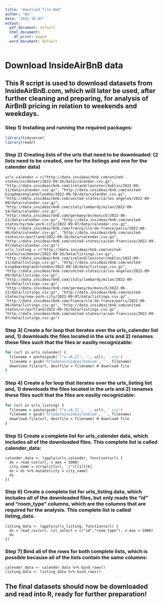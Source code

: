 ```yaml
---
title: "download_file.Rmd"
author: "Bo"
date: "2022-10-03"
output:
  pdf_document: default
  html_document:
    df_print: paged
  word_document: default
---
```

# Download InsideAirBnB data

## This R script is used to download datasets from InsideAirBnB.com, which will later be used, after further cleaning and preparing, for analysis of AirBnB pricing in relation to weekends and weekdays.

### Step 1) Installing and running the required packages:

```r
library(tidyverse)
library(readr)
```

### Step 2) Creating lists of the urls that need to be downloaded: (2 lists need to be created, one for the listings and one for the calender data)

```list
urls_calender = c("http://data.insideairbnb.com/united-states/co/denver/2022-09-26/data/calendar.csv.gz", "http://data.insideairbnb.com/ireland/leinster/dublin/2022-09-11/data/calendar.csv.gz", "http://data.insideairbnb.com/united-kingdom/england/london/2022-09-10/data/calendar.csv.gz", "http://data.insideairbnb.com/united-states/ca/los-angeles/2022-09-09/data/calendar.csv.gz", "http://data.insideairbnb.com/italy/lombardy/milan/2022-09-14/data/calendar.csv.gz", "http://data.insideairbnb.com/germany/bv/munich/2022-06-21/data/calendar.csv.gz", "http://data.insideairbnb.com/united-states/ny/new-york-city/2022-09-07/data/calendar.csv.gz", "http://data.insideairbnb.com/france/ile-de-france/paris/2022-06-06/data/calendar.csv.gz", "http://data.insideairbnb.com/united-states/or/portland/2022-09-16/data/calendar.csv.gz", "http://data.insideairbnb.com/united-states/ca/san-francisco/2022-09-07/data/calendar.csv.gz")
urls_listing = c("http://data.insideairbnb.com/united-states/co/denver/2022-09-26/data/listings.csv.gz", "http://data.insideairbnb.com/ireland/leinster/dublin/2022-09-11/data/listings.csv.gz", "http://data.insideairbnb.com/united-kingdom/england/london/2022-09-10/data/listings.csv.gz", "http://data.insideairbnb.com/united-states/ca/los-angeles/2022-09-09/data/listings.csv.gz", "http://data.insideairbnb.com/italy/lombardy/milan/2022-09-14/data/listings.csv.gz", "http://data.insideairbnb.com/germany/bv/munich/2022-06-21/data/listings.csv.gz", "http://data.insideairbnb.com/united-states/ny/new-york-city/2022-09-07/data/listings.csv.gz", "http://data.insideairbnb.com/france/ile-de-france/paris/2022-06-06/data/listings.csv.gz", "http://data.insideairbnb.com/united-states/or/portland/2022-09-16/data/listings.csv.gz", "http://data.insideairbnb.com/united-states/ca/san-francisco/2022-09-07/data/listings.csv.gz")
```

### Step 3) Create a for loop that iterates over the urls_calender list and, 1) downloads the files located in the urls and 2) renames these files such that the files ar easiliy recognizable:

```for
for (url in urls_calender) {
  filename = paste(gsub('[^a-zA-Z]', '', url), '.csv')
  filename = gsub('httpdatainsideairbnbcom', '', filename)
  download.file(url, destfile = filename) # download file
}
```

### Step 4) Create a for loop that iterates over the urls_listing list and, 1) downloads the files located in the urls and 2) renames these files such that the files are easiliy recognizable:

```for
for (url in urls_listing) {
  filename = paste(gsub('[^a-zA-Z]', '', url), '.csv')
  filename = gsub('httpdatainsideairbnbcom', '', filename) 
  download.file(url, destfile = filename) # download file
}
```

### Step 5) Create a complete list for urls_calender data, which includes all of the downloaded files. This complete list is called calender_data:

```Creating
calender_data <- lapply(urls_calender, function(url) {
  ds = read_csv(url, n_max = 5000)
  city_name = strsplit(url, '/')[[1]][6]
  ds = ds %>% mutate(city = city_name)
  ds
})
```

### Step 6) Create a complete list for urls_listing data, which includes all of the downloaded files, but only reads the "id" and "room_type" columns, which are the columns that are required for the analysis. This complete list is called listing_data.

```Creating
listing_data <- lapply(urls_listing, function(url) {
  ds = read_csv(url, col_select = c("id","room_type"), n_max = 5000)
  ds
})
```

### Step 7) Bind all of the rows for both complete lists, which is possible because all of the lists contain the same columns:

```Binding
calender_data <- calender_data %>% bind_rows()
listing_data <- listing_data %>% bind_rows()
```

## The final datasets should now be downloaded and read into R, ready for further preparation!